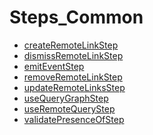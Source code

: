 
# Steps\_Common

- [createRemoteLinkStep](../Steps_Common/functions/core_flows.Common.Steps_Common.createRemoteLinkStep/page.mdx)
- [dismissRemoteLinkStep](../Steps_Common/functions/core_flows.Common.Steps_Common.dismissRemoteLinkStep/page.mdx)
- [emitEventStep](../Steps_Common/functions/core_flows.Common.Steps_Common.emitEventStep/page.mdx)
- [removeRemoteLinkStep](../Steps_Common/functions/core_flows.Common.Steps_Common.removeRemoteLinkStep/page.mdx)
- [updateRemoteLinksStep](../Steps_Common/functions/core_flows.Common.Steps_Common.updateRemoteLinksStep/page.mdx)
- [useQueryGraphStep](../Steps_Common/functions/core_flows.Common.Steps_Common.useQueryGraphStep/page.mdx)
- [useRemoteQueryStep](../Steps_Common/functions/core_flows.Common.Steps_Common.useRemoteQueryStep/page.mdx)
- [validatePresenceOfStep](../Steps_Common/functions/core_flows.Common.Steps_Common.validatePresenceOfStep/page.mdx)
